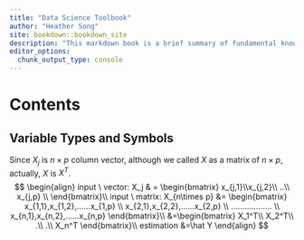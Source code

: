 ```yaml
--- 
title: "Data Science Toolbook"
author: "Heather Song"
site: bookdown::bookdown_site
description: "This markdown book is a brief summary of fundamental knowledge for data scientist, including machine learning, deep learning, statistics and etc."
editor_options: 
  chunk_output_type: console
---
```


# Contents {-}



## Variable Types and Symbols {-}  
Since $X_j$ is $n\times p$ column vector, although we called $X$ as a matrix of $n\times p$, actually, $X$ is $X^T$.
$$
\begin{align}
input \ vector: X_j & = \begin{bmatrix}
x_{j,1}\\x_{j,2}\\
..\\
x_{j,p} \\
\end{bmatrix}\\
input \ matrix: X_{n\times p} &= \begin{bmatrix}
x_{1,1},x_{1,2},......x_{1,p} \\
x_{2,1},x_{2,2},......x_{2,p} \\
.................. \\
x_{n,1},x_{n,2},......x_{n,p}
\end{bmatrix}\\
&=\begin{bmatrix}
X_1^T\\
X_2^T\\
.\\
.\\
X_n^T
\end{bmatrix}\\
estimation &=\hat Y
\end{align}
$$



